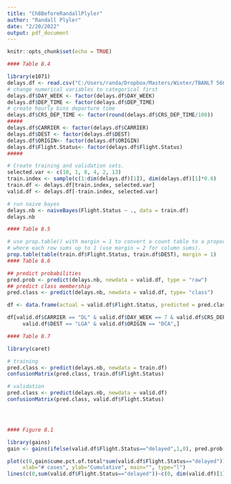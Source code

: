 ---
title: "Ch8BeforeRandallPlyler"
author: "Randall Plyler"
date: "2/20/2022"
output: pdf_document
---

```{r setup, include=FALSE}
knitr::opts_chunk$set(echo = TRUE)
```


```{r}
#### Table 8.4

library(e1071)
delays.df <- read.csv("C:/Users/randa/Dropbox/Masters/Winter/TBANLT 560 Data Mining/Files/DMBA-R-datasets/DMBA-R-datasets/FlightDelays.csv")
# change numerical variables to categorical first
delays.df$DAY_WEEK <- factor(delays.df$DAY_WEEK)
delays.df$DEP_TIME <- factor(delays.df$DEP_TIME)
# create hourly bins departure time 
delays.df$CRS_DEP_TIME <- factor(round(delays.df$CRS_DEP_TIME/100))
#####
delays.df$CARRIER <- factor(delays.df$CARRIER)
delays.df$DEST <- factor(delays.df$DEST)
delays.df$ORIGIN<- factor(delays.df$ORIGIN)
delays.df$Flight.Status<- factor(delays.df$Flight.Status)
#####
```



```{r}
# Create training and validation sets.
selected.var <- c(10, 1, 8, 4, 2, 13)
train.index <- sample(c(1:dim(delays.df)[1]), dim(delays.df)[1]*0.6)  
train.df <- delays.df[train.index, selected.var]
valid.df <- delays.df[-train.index, selected.var]

# run naive bayes
delays.nb <- naiveBayes(Flight.Status ~ ., data = train.df)
delays.nb

#### Table 8.5

# use prop.table() with margin = 1 to convert a count table to a proportion table, 
# where each row sums up to 1 (use margin = 2 for column sums).
prop.table(table(train.df$Flight.Status, train.df$DEST), margin = 1)
#### Table 8.6

## predict probabilities
pred.prob <- predict(delays.nb, newdata = valid.df, type = "raw")
## predict class membership
pred.class <- predict(delays.nb, newdata = valid.df, type= "class")

df <- data.frame(actual = valid.df$Flight.Status, predicted = pred.class, pred.prob)

df[valid.df$CARRIER == "DL" & valid.df$DAY_WEEK == 7 & valid.df$CRS_DEP_TIME == 10 & 
     valid.df$DEST == "LGA" & valid.df$ORIGIN == "DCA",]
```



```{r}
#### Table 8.7

library(caret)

# training
pred.class <- predict(delays.nb, newdata = train.df)
confusionMatrix(pred.class, train.df$Flight.Status)

# validation
pred.class <- predict(delays.nb, newdata = valid.df)
confusionMatrix(pred.class, valid.df$Flight.Status)




#### Figure 8.1

library(gains)
gain <- gains(ifelse(valid.df$Flight.Status=="delayed",1,0), pred.prob[,1], groups=100)

plot(c(0,gain$cume.pct.of.total*sum(valid.df$Flight.Status=="delayed"))~c(0,gain$cume.obs), 
     xlab="# cases", ylab="Cumulative", main="", type="l")
lines(c(0,sum(valid.df$Flight.Status=="delayed"))~c(0, dim(valid.df)[1]), lty=2)
```

